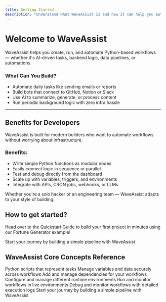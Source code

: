 ```yaml
---
title: Getting Started
description: "Understand what WaveAssist is and how it can help you automate workflows with ease."
---
```


# Welcome to WaveAssist

WaveAssist helps you create, run, and automate Python-based workflows — whether it's AI-driven tasks, backend logic, data pipelines, or automations.

### What Can You Build?

- Automate daily tasks like sending emails or reports
- Build bots that connect to GitHub, Notion or Slack
- Use AI to summarize, generate, or process content
- Run periodic background logic with zero infra hassle

---

## Benefits for Developers

WaveAssist is built for modern builders who want to automate workflows without worrying about infrastructure.

### Benefits:

- Write simple Python functions as modular nodes
- Easily connect logic in sequence or parallel
- Test and debug directly from the dashboard
- Scale up with variables, triggers, and environments
- Integrate with APIs, CRON jobs, webhooks, or LLMs

Whether you're a solo hacker or an engineering team — WaveAssist adapts to your style of building.

## How to get started?

Head over to the [Quickstart Guide](./quickstart) to build your first project in minutes using our Fortune Generator example!

<Card title="Quick Start" icon="rocket" href="./quickstart">
	Start your journey by building a simple pipeline with WaveAssist
</Card>

## WaveAssist Core Concepts Reference

<CardGroup cols={3}>
	<Card title="Nodes" icon="diagram-project" href="./core-concepts/nodes">
		Python scripts that represent tasks
	</Card>
	<Card title="Data" icon="database" href="./core-concepts/data">
		Manage variables and data securely across workflows
	</Card>
	<Card title="Packages" icon="box" href="./core-concepts/packages">
		Add and manage dependencies for your workflows
	</Card>
	<Card title="Environments" icon="cubes" href="./core-concepts/environments">
		Configure and manage different runtime environments
	</Card>
	<Card title="Deployments" icon="cloud" href="./core-concepts/deployments">
		Run and monitor workflows in live environments
	</Card>
	<Card title="Logs" icon="file-lines" href="./core-concepts/logs">
		Debug and monitor workflows with detailed execution logs
	</Card>
</CardGroup>

<Card title="Quick Start" icon="rocket" href="./quickstart">
	Start your journey by building a simple pipeline with WaveAssist
</Card>
